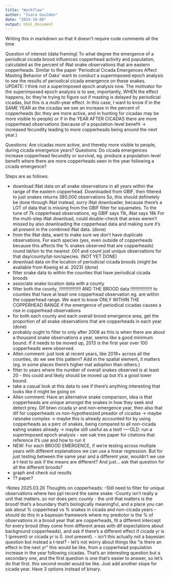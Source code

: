 ```yaml
---
title: "Workflow"
author: "Ivara Goulden"
date: "2024-10-08"
output: html_document
---
```


Writing this in markdown so that it doesn't require code comments all the time

Question of interest (data framing)
To what degree the emergence of a periodical cicada brood influences copperhead activity and population, calculated as the percent of iNat snake observations that are eastern copperheads. Similar to the paper 'Periodical Cicada Emergences Affect Masting Behavior of Oaks' want to conduct a superimposed epoch analysis to see the results of periodical cicada emergence on these snakes.
UPDATE: I think not a superimposed epoch analysis now. The motivator for the superimposed epoch analysis is to see, importantly, WHEN the effect happens, bc they're trying to figure out if masting is delayed by periodicial cicadas, but this is a multi-year effect. In this case, I want to know if in the SAME YEAR as the cicadas we see an increase in the percent of copperheads (bc they are more active, and in hunting for cicadas may be more visible to people) or if in the YEAR AFTER CICADAS there are more copperhead observations (because of a population-level benefit -> increased fecundity leading to more copperheads being around the next year.)

Questions: Are cicadas more active, and thereby more visible to people, during cicada emergence years?
Questions: Do cicada emergences increase copperhead fecundity or survival, eg. produce a population-level benefit where there are more copperheads seen in the year following a cicada emergence?

Steps are as follows:

- download iNat data on all snake observations in all years within the range
of the eastern copperhead. 
 Downloaded from GBIF, then filtered to just snakes
 returns 380,000 observations
 So, this should definetely be done through iNat instead, sorry iNat downloader, because there's a LOT of data that is missing from the GBIF filter for squamates. To the tune of 7k copperhead observations, eg GBIF says 11k, iNat says 18k
 For the multi-step iNat download, could double-check that areas weren't missed by also downloading the copperhead data and making sure it's all present in the combined iNat data. (done)
- from the iNat data, want to make sure we don't have duplicate observations. For each species (yes, even outside of copperheads because this affects the % snakes observed that are copperheads) round lat/lon to the nearest .001 and count just unique observations for that day/county/lat-lon/species. (NOT YET DONE)
- download data on the location of periodicial cicada broods (might be available from Koenig et al. 2023) (done)
- filter snake data to within the counties that have periodical cicada broods 
- associate snake location data with a county
- filter both the county, !!!!!!!!!!!!!!!!! AND THE BROOD data !!!!!!!!!!!!!!!!! to counties that have at least one copperhead observation eg. are within the copperhead range. We want to know ONLY WITHIN THE COPPERHEAD RANGE if the emergence of periodical cicadas causes a rise in copperhead observations
- for both each county and each overall brood emergence area, get the proportion of all snake observations that are copperheads in each year (done)
- probably ought to filter to only after 2008 as this is when there are about a thousand snake observations a year, seems like a good minimum bound. If it needs to be moved up, 2013 is the first year over 100 copperheads were observed. 
- Allen comment: just look at recent years, like 2019+ across all the counties, do we see this pattern? Add in the spatial element, it matters (eg. in some places there's higher inat adoption than others.)
- filter to years where the number of overall snakes observed is at least 20 - this could and likely should be moved up but it's a good lower bound. 
- take a casual look at this data to see if there's anything interesting that looks like it might be going on
- Allen comment: Have an alternative snake comparison, idea is that copperheads are unique amongst the snakes in how they seek and detect prey. Dif btwn cicada yr and non-emergence year, then also that dif for copperheads vs non-hypothesized preador of cicadas -> maybe ratsnake complex -> maybe this is already accounted for by using copperheads as a perc of snakes, being compared to all non-cicada eating snakes already -> maybe still useful as a test!
----OLD: run a superimposed epoch analysis - see oak tree paper for citations that reference it's use and how to run it
- NEW: For each BROOD EMERGENCE, if we're testing across multiple years with different explanations we can use a linear regression. But for just testing between the same year and a different year, wouldn't we use a t-test to ask if the means are different? And just... ask that question for all the different broods?
- graph and check out results
- ?? paper?


-Notes 2025.03.26
Thoughts on copperheads:
-Still need to filter for unique observations where two ppl record the same snake
-County isn't really a unit that matters..so nor does perc county
- the unit that matters is the brood! that's a boundary that's biologically meaningful, and a place you can ask about % copperhead vs % snakes in cicada and non-cicada years
- should do this in a bayesian framework where my predictor is the % of observations in a brood year that are copperheads, fit a different intercept for every brood (they come from different areas with dif expectations about background copperheads), and ask if there's a different effect if cicada yr is 1 (present) or cicada yr is 0. (not present). 
- isn't this actually not a bayesian question but instead a t-test?
- let's not worry about things like "is there an effect in the next yr" this would be like, from a copperhead population increase in the year following cicadas. That's an interesting question but a secondary one, and the first question is one that's easier to answer, so let's do that first. this second model would be like. Just add another slope for cicada year. Have 3 options instead of binary. 
